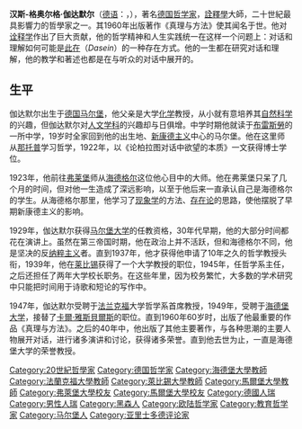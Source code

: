 {{Infobox philosopher
| name             = 漢斯-格奧爾格·伽達默爾
| image            = Wassili Lepanto (links) und Hans-Georg Gadamer im Gespräch - DC260-mh15922.jpg
| birth_date       = 1900年2月11日
| birth_place      = {{flagicon image|Flag of the German Empire.svg}} [[德意志帝國|德意志帝國]][[馬爾堡_(德國)|馬爾堡]]
| death_date       = 2002年3月13日（102岁）
| death_place      = {{DEU}}[[海德堡|海德堡]]
| era              = [[20世紀哲學|20世紀哲學]]
| region           = [[西方哲學|西方哲學]]
| school_tradition = [[歐陸哲學|歐陸哲學]]、[[詮釋學|詮釋學]]
| main_interests   = [[形上學|形上學]]、[[知識論|知識論]]、[[本體論|本體論]]、[[語言哲學|語言哲學]]、[[美學|美學]]
| notable_ideas    = {{unbulleted list |"[[Practical_philosophy|Practical philosophy]]" |{{longitem|"All products of a tradition stand within that tradition"}} |{{longitem|Language as "unity of the infinite<br/>and finite"}} |{{nowrap|"Historically-effected" consciousness}} |[[Fusion_of_horizons|Fusion of horizons]]}}
| influences       = [[柏拉圖|柏拉圖]]、[[亞里士多德|亞里士多德]]、[[奧古斯丁|奧古斯丁]]、[[康德|康德]]、[[黑格爾|黑格爾]]、[[胡塞爾|胡塞爾]]、[[海德格|海德格]]、[[雅斯佩斯|雅斯佩斯]]
| influenced       = [[哈貝馬斯|哈貝馬斯]]
}}

{{unreferenced|time=2014-03-19T08:22:28+00:00}}
'''汉斯-格奥尔格·伽达默尔'''（[[德语|德语]]：'''{{lang|de|Hans-Georg Gadamer}}'''，{{bd|1900年|2月11日|2002年|3月13日|catIdx=Gadamer, Hans-Georg}}），著名[[德国|德国]][[哲学家|哲学家]]，[[詮釋學|詮釋學]]大師，二十世紀最具影響力的哲學家之一。其1960年出版著作《真理与方法》使其闻名于世。他对[[诠释学|诠释学]]作出了巨大贡献，他的哲学精神和人生实践统一在这样一个问题上：对话和理解如何可能是[[此在|此在]]（''Dasein''）的一种存在方式。他的一生都在研究对话和理解，他的教学和著述也都是在与听众的对话中展开的。

== 生平 ==
伽达默尔出生于[[德国|德国]][[马尔堡_(德国)|马尔堡]]，他父亲是大学[[化学|化学]]教授，从小就有意培养其[[自然科学|自然科学]]的兴趣，但伽达默尔对[[人文学科|人文学科]]的兴趣却与日俱增。中学时期他就读于[[布雷斯勞|布雷斯勞]]的一所中学，19岁时全家回到他的出生地、[[新康德主义|新康德主义]]中心的马尔堡。他在这里师从[[那托普|那托普]]学习哲学，1922年，以《论柏拉图对话中欲望的本质》一文获得博士学位。

1923年，他前往[[弗莱堡|弗莱堡]]师从[[海德格尔|海德格尔]]这位他心目中的大师。他在弗莱堡只呆了几个月的时间，但对他一生造成了深远影响，以至于他后来一直承认自己是海德格尔的学生。从海德格尔那里，他学习了[[现象学|现象学]]的方法、[[存在论|存在论]]的思路，使他摆脱了早期新康德主义的影响。

1929年，伽达默尔获得[[马尔堡大学|马尔堡大学]]的任教资格，30年代早期，他的大部分时间都花在演讲上。虽然在第三帝国时期，他在政治上并不活跃，但和海德格尔不同，他是坚决的反[[纳粹主义|纳粹主义]]者。直到1937年，他才获得他申请了10年之久的哲学教授头衔，1939年，他在[[莱比锡|莱比锡]]获得了一个大学教授的职位，1945年，任哲学系主任，之后还担任了两年大学校长职务。在这些年里，因为校务繁忙，大多数的学术研究中只能把时间用于诗歌和短论的写作中。

1947年，伽达默尔受聘于[[法兰克福|法兰克福]]大学哲学系首席教授，1949年，受聘于[[海德堡大学|海德堡大学]]，接替了[[卡爾·雅斯貝爾斯|卡爾·雅斯貝爾斯]]的职位。直到1960年60岁时，出版了他最重要的作品《真理与方法》。之后的40年中，他出版了其他主要著作，与各种思潮的主要人物展开对话，进行诸多演讲和讨论，获得诸多荣誉。直到他去世为止，一直是海德堡大学的荣誉教授。

{{Authority control}}
{{DEFAULTSORT:Gadamer, Hans-Georg }}

{{语言哲学}}
{{大陆哲学}}

[[Category:20世紀哲學家|Category:20世紀哲學家]]
[[Category:德国哲学家|Category:德国哲学家]]
[[Category:海德堡大學教師|Category:海德堡大學教師]]
[[Category:法蘭克福大學教師|Category:法蘭克福大學教師]]
[[Category:萊比錫大學教師|Category:萊比錫大學教師]]
[[Category:馬爾堡大學教師|Category:馬爾堡大學教師]]
[[Category:弗萊堡大學校友|Category:弗萊堡大學校友]]
[[Category:馬爾堡大學校友|Category:馬爾堡大學校友]]
[[Category:德國人瑞|Category:德國人瑞]]
[[Category:男性人瑞|Category:男性人瑞]]
[[Category:黑森人|Category:黑森人]]
[[Category:欧陆哲学家|Category:欧陆哲学家]]
[[Category:教育哲学家|Category:教育哲学家]]
[[Category:马尔堡人|Category:马尔堡人]]
[[Category:亚里士多德评论家|Category:亚里士多德评论家]]